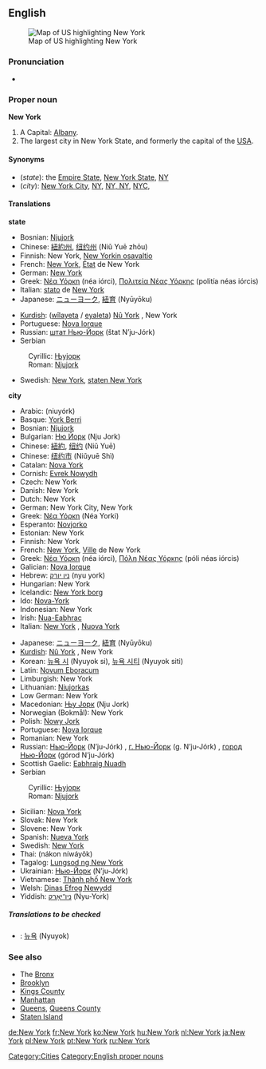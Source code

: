 ==English==
[[Image:map of USA highlighting New York.png|thumb|right|Map of US highlighting New York]]
===Pronunciation===
*{{audio|en-us-New York.ogg|Audio (US)}}

===Proper noun===
{{wikipedia}}
'''New York'''

#A {{USstate}} Capital: [[Albany]].
#The largest city in New York State, and formerly the capital of the [[USA]].

====Synonyms====
*(''state''): the [[Empire State]], [[New York State]], [[NY]]
*(''city''): [[New York City]], [[NY]], [[NY, NY]], [[NYC]],

====Translations====
'''state'''
{{top}}
*Bosnian: [[Njujork#Bosnian|Njujork]] {{m}}
*Chinese: [[紐約州]], [[纽约州]] (Niǔ Yuē zhōu)
*Finnish: New York, [[New Yorkin osavaltio]]
*French: [[New York#French|New York]], [[état|État]] de New York {{m}}
*German: [[New York]]
*Greek: [[Νέα Υόρκη]] (néa iórci), [[Πολιτεία Νέας Υόρκης]] (politía néas iórcis) {{f}}
*Italian: [[stato]] de [[New York#Italian|New York]] {{m}}
*Japanese: [[ニューヨーク]], [[紐育]] (Nyūyōku)
{{mid}}
*[[Kurdish]]: ([[wîlayet]]a / [[eyalet]]a) [[Nû York]] {{f}}, New York {{f}} 
*Portuguese: [[Nova Iorque]] {{f}}
*Russian: [[шт. Нью-Йорк|штат Нью-Йорк]] (štat N’ju-Jórk) {{m}}
*Serbian
:Cyrillic: [[Њујорк#Serbian|Њујорк]] {{m}}
:Roman: [[Njujork#Serbian|Njujork]] {{m}}
*Swedish: [[New York#Swedish|New York]], [[staten New York]]
{{bottom}}

'''city'''
{{top}}
*Arabic: {{ARchar|[[نيويورك]]}} (niuyórk)
*Basque: [[York Berri]]
*Bosnian: [[Njujork#Bosnian|Njujork]] {{m}}
*Bulgarian: [[Ню Йорк]] (Nju Jork)
*Chinese: [[紐約]], [[纽约]] (Niǔ Yuē)
*Chinese: [[纽约市]] (Niǔyuē Shì)
*Catalan: [[Nova York]]
*Cornish: [[Evrek Nowydh]]
*Czech: New York
*Danish: New York
*Dutch: New York
*German: New York City, New York
*Greek: [[Νέα Υόρκη]] (Néa Yorki)
*Esperanto: [[Novjorko]]
*Estonian: New York
*Finnish: New York
*French: [[New York#French|New York]], [[ville|Ville]] de New York {{f}}
*Greek: [[Νέα Υόρκη]] (néa iórci), [[Πόλη Νέας Υόρκης]] (póli néas iórcis) {{f}}
*Galician: [[Nova Iorque]]
*Hebrew: [[ניו יורק]] (nyu york)
*Hungarian: New York
*Icelandic: [[New York borg]]
*Ido: [[Nova-York]]
*Indonesian: New York
*Irish: [[Nua-Eabhrac]]
*Italian: [[New York#Italian|New York]] {{f}}, [[Nuova York]] {{f}}
{{mid}}
*Japanese: [[ニューヨーク]], [[紐育]] (Nyūyōku)
*[[Kurdish]]: [[Nû York]] {{f}}, New York {{f}} 
*Korean: [[뉴욕 시]] (Nyuyok si), [[뉴욕 시티]] (Nyuyok siti)
*Latin: [[Novum Eboracum]]
*Limburgish: New York
*Lithuanian: [[Niujorkas]]
*Low German: New York
*Macedonian: [[Њу Јорк]] (Nju Jork)
*Norwegian (Bokmål): New York
*Polish: [[Nowy Jork]]
*Portuguese: [[Nova Iorque]] {{f}}
*Romanian: New York
*Russian: [[Нью-Йорк]] (N’ju-Jórk) {{m}}, [[г. Нью-Йорк]] (g. N’ju-Jórk) {{m}}, [[город Нью-Йорк]] (górod N’ju-Jórk) {{m}}
*Scottish Gaelic: [[Eabhraig Nuadh]]
*Serbian
:Cyrillic: [[Њујорк#Serbian|Њујорк]] {{m}}
:Roman: [[Njujork#Serbian|Njujork]] {{m}}
*Sicilian: [[Nova York]]
*Slovak: New York
*Slovene: New York
*Spanish: [[Nueva York]] {{f}}
*Swedish: [[New York#Swedish|New York]]
*Thai: {{THchar|[[นครนิวยอร์ก]]}} (nákon níwáyôk)
*Tagalog: [[Lungsod ng New York]]
*Ukrainian: [[Нью-Йорк]] (N’ju-Jórk)
*Vietnamese: [[Thành phố New York]]
*Welsh: [[Dinas Efrog Newydd]]
*Yiddish: [[ניו־יאָרק]] (Nyu-York)
{{bottom}}

=====Translations to be checked=====
<!--Remove this section once all of the translations below have been moved into the tables above.-->
{{checktrans}}
*{{ttbc|Korean}}: [[뉴욕]] (Nyuyok)

===See also===
*The [[Bronx]]
*[[Brooklyn]]
*[[Kings County]]
*[[Manhattan]]
*[[Queens]], [[Queens County]]
*[[Staten Island]]
<!-- all very interesting, but this are have no linguistic connection:
*[[Wall Street]]
*[[Tri-State Region]]
*[[Statue of Liberty]]
*[[Empire State Building]]
*[[WTC]]
*[[WFC]]
*[[Freedom Tower]]
*[[Ellis Island]]
*[[United Nations]]
*[[Central Park]]
*[[Metropolitan Museum of Art]]
*[[Museum of Modern Art]]
-->

[[Category:Cities]]
[[Category:English proper nouns]]

[[de:New York]]
[[fr:New York]]
[[ko:New York]]
[[hu:New York]]
[[nl:New York]]
[[ja:New York]]
[[pl:New York]]
[[pt:New York]]
[[ru:New York]]